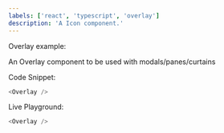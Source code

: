 ```yaml
---
labels: ['react', 'typescript', 'overlay']
description: 'A Icon component.'
---
```



Overlay example:

An Overlay component to be used with modals/panes/curtains

Code Snippet:
```js
<Overlay />
```


Live Playground:
```js live
<Overlay />
```
